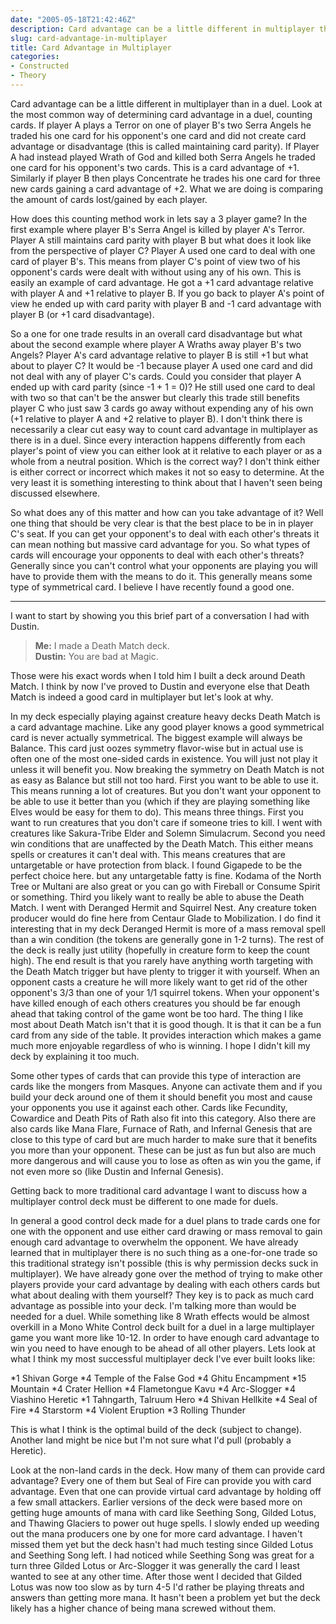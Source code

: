 ```yaml
---
date: "2005-05-18T21:42:46Z"
description: Card advantage can be a little different in multiplayer than in a duel.
slug: card-advantage-in-multiplayer
title: Card Advantage in Multiplayer
categories:
- Constructed
- Theory
---
```


Card advantage can be a little different in multiplayer than in a duel.  Look at the most common way of determining card advantage in a duel, counting cards.  If player A plays a <Card>Terror</Card> on one of player B's two <Card card="Serra Angel">Serra Angels</Card> he traded his one card for his opponent's one card and did not create card advantage or disadvantage (this is called maintaining card parity).  If Player A had instead played <Card>Wrath of God</Card> and killed both <Card card="Serra Angel">Serra Angels</Card> he traded one card for his opponent's two cards.  This is a card advantage of +1.  Similarly if player B then plays <Card>Concentrate</Card> he trades his one card for three new cards gaining a card advantage of +2.  What we are doing is comparing the amount of cards lost/gained by each player.

How does this counting method work in lets say a 3 player game?  In the first example where player B's <Card>Serra Angel</Card> is killed by player A's <Card>Terror</Card>.  Player A still maintains card parity with player B but what does it look like from the perspective of player C?  Player A used one card to deal with one card of player B's.  This means from player C's point of view two of his opponent's cards were dealt with without using any of his own.  This is easily an example of card advantage.  He got a +1 card advantage relative with player A and +1 relative to player B.  If you go back to player A's point of view he ended up with card parity with player B and -1 card advantage with player B (or +1 card disadvantage).

So a one for one trade results in an overall card disadvantage but what about the second example where player A Wraths away player B's two Angels?  Player A's card advantage relative to player B is still +1 but what about to player C?  It would be -1 because player A used one card and did not deal with any of player C's cards.  Could you consider that player A ended up with card parity (since -1 + 1 = 0)?  He still used one card to deal with two so that can't be the answer but clearly this trade still benefits player C who just saw 3 cards go away without expending any of his own (+1 relative to player A and +2 relative to player B).  I don't think there is necessarily a clear cut easy way to count card advantage in multiplayer as there is in a duel.  Since every interaction happens differently from each player's point of view you can either look at it relative to each player or as a whole from a neutral position.  Which is the correct way?  I don't think either is either correct or incorrect which makes it not so easy to determine.  At the very least it is something interesting to think about that I haven't seen being discussed elsewhere.

So what does any of this matter and how can you take advantage of it?  Well one thing that should be very clear is that the best place to be in in player C's seat.  If you can get your opponent's to deal with each other's threats it can mean nothing but massive card advantage for you.  So what types of cards will encourage your opponents to deal with each other's threats?  Generally since you can't control what your opponents are playing you will have to provide them with the means to do it.  This generally means some type of symmetrical card.  I believe I have recently found a good one.
<hr class="more"/>


I want to start by showing you this brief part of a conversation I had with Dustin.

> **Me:** I made a <Card>Death Match</Card> deck.  
> **Dustin:** You are bad at Magic.

Those were his exact words when I told him I built a deck around <Card>Death Match</Card>.  I think by now I've proved to Dustin and everyone else that <Card>Death Match</Card> is indeed a good card in multiplayer but let's look at why.

In my deck especially playing against creature heavy decks <Card>Death Match</Card> is a card advantage machine.  Like any good player knows a good symmetrical card is never actually symmetrical.  The biggest example will always be <Card>Balance</Card>.  This card just oozes symmetry flavor-wise but in actual use is often one of the most one-sided cards in existence.  You will just not play it unless it will benefit you.  Now breaking the symmetry on <Card>Death Match</Card> is not as easy as <Card>Balance</Card> but still not too hard.  First you want to be able to use it.  This means running a lot of creatures.  But you don't want your opponent to be able to use it better than you (which if they are playing something like Elves would be easy for them to do).  This means three things.  First you want to run creatures that you don't care if someone tries to kill.  I went with creatures like <Card>Sakura-Tribe Elder</Card> and <Card>Solemn Simulacrum</Card>.  Second you need win conditions that are unaffected by the <Card>Death Match</Card>.  This either means spells or creatures it can't deal with.  This means creatures that are untargetable or have protection from black.  I found <Card>Gigapede</Card> to be the perfect choice here. but any untargetable fatty is fine.  <Card>Kodama of the North Tree</Card> or <Card card="Multani, Maro-Sorcerer">Multani</Card> are also great or you can go with <Card>Fireball</Card> or <Card>Consume Spirit</Card> or something.  Third you likely want to really be able to abuse the <Card>Death Match</Card>.  I went with <Card>Deranged Hermit</Card> and <Card>Squirrel Nest</Card>.  Any creature token producer would do fine here from <Card>Centaur Glade</Card> to <Card>Mobilization</Card>.  I do find it interesting that in my deck <Card>Deranged Hermit</Card> is more of a mass removal spell than a win condition (the tokens are generally gone in 1-2 turns).  The rest of the deck is really just utility (hopefully in creature form to keep the count high). The end result is that you rarely have anything worth targeting with the <Card>Death Match</Card> trigger but have plenty to trigger it with yourself.  When an opponent casts a creature he will more likely want to get rid of the other opponent's 3/3 than one of your 1/1 squirrel tokens.  When your opponent's have killed enough of each others creatures you should be far enough ahead that taking control of the game wont be too hard.  The thing I like most about <Card>Death Match</Card> isn't that it is good though.  It is that it can be a fun card from any side of the table.  It provides interaction which makes a game much more enjoyable regardless of who is winning.  I hope I didn't kill my deck by explaining it too much.

Some other types of cards that can provide this type of interaction are cards like the <Card card="Wishmonger">mongers</Card> from Masques.  Anyone can activate them and if you build your deck around one of them it should benefit you most and cause your opponents you use it against each other.  Cards like <Card>Fecundity</Card>, <Card>Cowardice</Card> and <Card>Death Pits of Rath</Card> also fit into this category.  Also there are also cards like <Card>Mana Flare</Card>, <Card>Furnace of Rath</Card>, and <Card>Infernal Genesis</Card> that are close to this type of card but are much harder to make sure that it benefits you more than your opponent.  These can be just as fun but also are much more dangerous and will cause you to lose as often as win you the game, if not even more so (like Dustin and <Card>Infernal Genesis</Card>).

Getting back to more traditional card advantage I want to discuss how a multiplayer control deck must be different to one made for duels.

In general a good control deck made for a duel plans to trade cards one for one with the opponent and use either card drawing or mass removal to gain enough card advantage to overwhelm the opponent.  We have already learned that in multiplayer there is no such thing as a one-for-one trade so this traditional strategy isn't possible (this is why permission decks suck in multiplayer).  We have already gone over the method of trying to make other players provide your card advantage by dealing with each others cards but what about dealing with them yourself?  They key is to pack as much card advantage as possible into your deck.  I'm talking more than would be needed for a duel.  While something like 8 <Card card="Wrath of God">Wrath effects</Card> would be almost overkill in a Mono White Control deck built for a duel in a large multiplayer game you want more like 10-12.  In order to have enough card advantage to win you need to have enough to be ahead of all other players.  Lets look at what I think my most successful multiplayer deck I've ever built looks like:

<Deck title="Really Big Red">
<CardList title="Lands">
*1 Shivan Gorge
*4 Temple of the False God
*4 Ghitu Encampment
*15 Mountain
</CardList>
<CardList title="Creatures">
*4 Crater Hellion
*4 Flametongue Kavu
*4 Arc-Slogger
*4 Viashino Heretic
*1 Tahngarth, Talruum Hero
*4 Shivan Hellkite
</CardList>
<CardList title="Spells">
*4 Seal of Fire
*4 Starstorm
*4 Violent Eruption
*3 Rolling Thunder
</CardList>
</Deck>

This is what I think is the optimal build of the deck (subject to change).  Another land might be nice but I'm not sure what I'd pull (probably a Heretic).

Look at the non-land cards in the deck.  How many of them can provide card advantage?  Every one of them but <Card>Seal of Fire</Card> can provide you with card advantage.  Even that one can provide virtual card advantage by holding off a few small attackers.  Earlier versions of the deck were based more on getting huge amounts of mana with card like <Card>Seething Song</Card>, <Card>Gilded Lotus</Card>, and <Card>Thawing Glaciers</Card> to power out huge spells.  I slowly ended up weeding out the mana producers one by one for more card advantage.  I haven't missed them yet but the deck hasn't had much testing since <Card>Gilded Lotus</Card> and <Card>Seething Song</Card> left.  I had noticed while Seething Song was great for a turn three <Card>Gilded Lotus</Card> or <Card>Arc-Slogger</Card> it was generally the card I least wanted to see at any other time.  After those went I decided that <Card>Gilded Lotus</Card> was now too slow as by turn 4-5 I'd rather be playing threats and answers than getting more mana.  It hasn't been a problem yet but the deck likely has a higher chance of being mana screwed without them.
